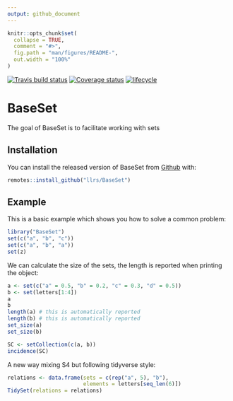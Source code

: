```yaml
---
output: github_document
---
```


<!-- README.md is generated from README.Rmd. Please edit that file -->

```r
knitr::opts_chunk$set(
  collapse = TRUE,
  comment = "#>",
  fig.path = "man/figures/README-",
  out.width = "100%"
)
```
[![Travis build status](https://travis-ci.org/llrs/BaseSet.svg?branch=master)](https://travis-ci.org/llrs/BaseSet)
[![Coverage status](https://codecov.io/gh/llrs/BaseSet/branch/master/graph/badge.svg)](https://codecov.io/github/llrs/BaseSet?branch=master)
[![lifecycle](https://img.shields.io/badge/lifecycle-experimental-orange.svg)](https://www.tidyverse.org/lifecycle/#experimental)

# BaseSet

The goal of BaseSet is to facilitate working with sets

## Installation

You can install the released version of BaseSet from [Github](https://github.com/llrs/BaseSet) with:

``` r
remotes::install_github("llrs/BaseSet")
```

## Example

This is a basic example which shows you how to solve a common problem:

```r
library("BaseSet")
set(c("a", "b", "c"))
set(c("a", "b", "a"))
set(z)
```
We can calculate the size of the sets, the length is reported when printing the object:
```r
a <- set(c("a" = 0.5, "b" = 0.2, "c" = 0.3, "d" = 0.5))
b <- set(letters[1:4])
a
b
length(a) # this is automatically reported
length(b) # this is automatically reported
set_size(a)
set_size(b)
```

```r
SC <- setCollection(c(a, b))
incidence(SC)
```

A new way mixing S4 but following tidyverse style:
```r
relations <- data.frame(sets = c(rep("a", 5), "b"), 
                        elements = letters[seq_len(6)])
TidySet(relations = relations)
```

